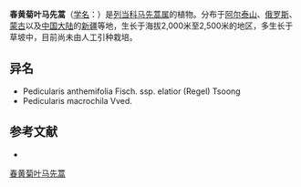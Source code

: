 {{Speciesbox
| name = 春黄菊叶马先蒿
| status = 
| status_system = 
| image =
| genus = Pedicularis
| species = anthemifolia
| authority = Fisch.
| subdivision_ranks =[[亚种|亚种]]
| subdivision =
* 春黄菊叶马先蒿 ''P. a.'' subsp. ''anthemifolia''
* [[春菊叶马先蒿高升|春菊叶马先蒿高升]] ''P. a.'' subsp. ''elatior''
}}

'''春黄菊叶马先蒿'''（[[学名|学名]]：{{lang|la|''Pedicularis anthemifolia''}}）是[[列当科|列当科]][[马先蒿属|马先蒿属]]的植物。分布于[[阿尔泰山|阿尔泰山]]、[[俄罗斯|俄罗斯]]、[[蒙古|蒙古]]以及[[中国大陆|中国大陆]]的[[新疆|新疆]]等地，生长于海拔2,000米至2,500米的地区，多生长于草坡中，目前尚未由人工引种栽培。

== 异名 ==
* Pedicularis anthemifolia Fisch. ssp. elatior (Regel) Tsoong
* Pedicularis macrochila Vved.

== 参考文献 ==
<div class="references-small">
* {{cite web| url =http://www.bioinfo.cn/db05/KmzwSpecies.php?action=view&id=21242| title =春黄菊叶马先蒿（亚种）| work =《中国高等植物数据库全库》| publisher =中国科学院微生物研究所| author =昆明植物研究所| accessdate =2009-02-25| deadurl =yes| archiveurl =https://web.archive.org/web/20160305044831/http://www.bioinfo.cn/db05/KmzwSpecies.php?action=view&id=21242| archivedate =2016-03-05}}
</div>
{{Taxonbar|from=Q11088894}}

[[Category:马先蒿属|春黄菊叶马先蒿]]


{{植物小作品}}